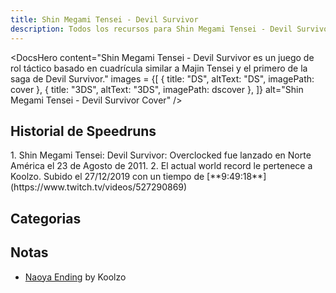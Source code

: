```yaml
---
title: Shin Megami Tensei - Devil Survivor 
description: Todos los recursos para Shin Megami Tensei - Devil Survivor 
---
```



<DocsHero 
    content="Shin Megami Tensei - Devil Survivor es un juego de rol táctico basado en cuadrícula similar a Majin Tensei y el primero de la saga de Devil Survivor."
    images = {[
        {
            title: "DS",
            altText: "DS",
            imagePath: cover
        },
        {
            title: "3DS",
            altText: "3DS",
            imagePath: dscover
        },
    ]}
    alt="Shin Megami Tensei - Devil Survivor Cover"
/>

<LinkCard title="Leaderboards" href="https://www.speedrun.com/desuo" description="Ver todas las runs en Speedrun.com"/>

## Historial de Speedruns

<Tabs>
<TabItem label="Naoya Ending - 3DS">
<Steps> 
1. Shin Megami Tensei: Devil Survivor: Overclocked fue lanzado en Norte América el 23 de Agosto de 2011.
2. El actual world record le pertenece a Koolzo. Subido el 27/12/2019 con un tiempo de [**9:49:18**](https://www.twitch.tv/videos/527290869)
</Steps>
</TabItem>
</Tabs>

## Categorias
<CardGrid>
    <Card title="Naoya Ending"></Card>
    <Card title="Yuzu Ending"></Card>
    <Card title="Amane Ending"></Card>
</CardGrid>

## Notas
- [Naoya Ending](https://drive.google.com/file/d/1TFIEJKFj45YlsEeVN9a8P-SfrbhWFyQR/view) by Koolzo